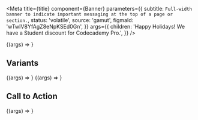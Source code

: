 
<Meta
  title={title}
  component={Banner}
  parameters={{
    subtitle: `Full-width banner to indicate important messaging at the top of a page or section.`,
    status: 'volatile',
    source: 'gamut',
    figmaId: 'wTwIV8YfAgZ8eNpKSEd0Gn',
  }}
  args={{
    children: 'Happy Holidays! We have a Student discount for Codecademy Pro.',
  }}
/>

<Canvas>
  <Story name="Banner">{(args) => <Banner {...args} />}</Story>
</Canvas>

<Props story="Banner" />

## Variants

<Canvas isColumn>
  <Story name="Navy" args={{ children: 'Navy', variant: 'navy' }}>
    {(args) => <Banner {...args} />}
  </Story>
  <Story name="Yellow" args={{ children: 'Yellow', variant: 'yellow' }}>
    {(args) => <Banner {...args} />}
  </Story>
</Canvas>

## Call to Action

<Canvas isColumn>
  <Story name="Call to Action" args={{ cta: 'Learn more' }}>
    {(args) => <Banner {...args} />}
  </Story>
</Canvas>
